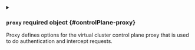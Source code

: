 
<details className="config-field" data-expandable="true">
<summary>

### `proxy` <span className="config-field-required" data-required="false">required</span> <span className="config-field-type">object</span> <span className="config-field-default"></span> <span className="config-field-enum"></span> {#controlPlane-proxy}

Proxy defines options for the virtual cluster control plane proxy that is used to do authentication and intercept requests.

</summary>




<details className="config-field" data-expandable="false" open>
<summary>

#### `bindAddress` <span className="config-field-required" data-required="false">required</span> <span className="config-field-type">string</span> <span className="config-field-default"></span> <span className="config-field-enum"></span> {#controlPlane-proxy-bindAddress}

BindAddress under which vCluster will expose the proxy.

</summary>



</details>



<details className="config-field" data-expandable="false" open>
<summary>

#### `port` <span className="config-field-required" data-required="false">required</span> <span className="config-field-type">integer</span> <span className="config-field-default"></span> <span className="config-field-enum"></span> {#controlPlane-proxy-port}

Port under which vCluster will expose the proxy.

</summary>



</details>



<details className="config-field" data-expandable="false" open>
<summary>

#### `extraSANs` <span className="config-field-required" data-required="false">required</span> <span className="config-field-type">string[]</span> <span className="config-field-default"></span> <span className="config-field-enum"></span> {#controlPlane-proxy-extraSANs}

ExtraSANs are extra hostnames to sign the vCluster proxy certificate for.

</summary>



</details>


</details>
